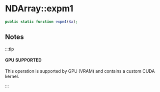 
# NDArray::expm1

```php
public static function expm1($a);
```

## Notes

:::tip

#### GPU SUPPORTED
This operation is supported by GPU (VRAM) and contains a custom CUDA kernel.

:::
